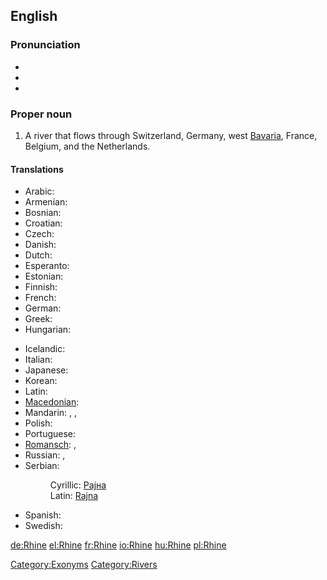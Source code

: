 ==English==
{{wikipedia}}

===Pronunciation===
* {{IPA|/raɪn/}}
* {{audio|en-us-Rhine.ogg|Audio (US)}}
* {{rhymes|aɪn}}

===Proper noun===
{{en-proper noun|head=the Rhine}}

# A river that flows through Switzerland, Germany, west [[Bavaria]], France, Belgium, and the Netherlands.

====Translations====
{{trans-top|river that flows through Europe}}
* Arabic: {{t|ar|نهر الراين|m|tr=nahr al-rayn|sc=Arab}}
* Armenian: {{t-|hy|Հռենոս|tr=Hṙenos}}
* Bosnian: {{t-|bs|Rajna|f}}
* Croatian: {{t|hr|Rajna|f}}
* Czech: {{t-|cs|Rýn|m}}
* Danish: {{t-|da|Rhinen}}
* Dutch: {{t+|nl|Rijn|m}}
* Esperanto: {{t-|eo|Rejno|xs=Esperanto}}
* Estonian: {{t-|et|Rein}}
* Finnish: {{t+|fi|Rein}}
* French: {{t+|fr|Rhin|m}}
* German: {{t+|de|Rhein|m}}
* Greek: {{t+|el|Ρήνος}}
* Hungarian: {{t+|hu|Rajna}}
{{trans-mid}}
* Icelandic: {{t+|is|Rín|f}}
* Italian: {{t-|it|Reno|m}}
* Japanese: {{t|ja|ライン川|tr=Rain-gawa|sc=Jpan}}
* Korean: {{t|ko|라인 강|tr=Rain gang|sc=Kore}}
* Latin: {{t+|la|Rhenus}}
* [[Macedonian]]: {{t-|mk|Рајна|f|tr=Rájna}}
* Mandarin: {{t-|cmn|莱茵河|sc=Hani}}, {{t|zh|萊茵河|sc=Hani}}, {{t|zh|莱茵河|tr=Láiyīn hé|sc=Hani}}
* Polish: {{t+|pl|Ren}}
* Portuguese: {{t+|pt|Reno|m}}
* [[Romansch]]: {{t|rm|Rain|m}}, {{t|rm|Rein|m}}
* Russian: {{t-|ru|Рейн}}, {{t|ru|Рейн|m|tr=Rejn|sc=Cyrl}}
* Serbian:
*: Cyrillic: [[Рајна]] {{f}}
*: Latin: [[Rajna#Serbian|Rajna]] {{f}}
* Spanish: {{t-|es|Rin}}
* Swedish: {{t-|sv|Rhen}}
{{trans-bottom}}

[[Category:Exonyms]]
[[Category:Rivers]]

[[de:Rhine]]
[[el:Rhine]]
[[fr:Rhine]]
[[io:Rhine]]
[[hu:Rhine]]
[[pl:Rhine]]